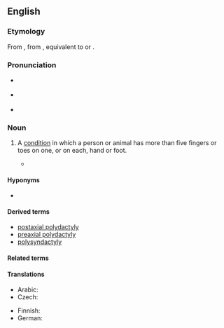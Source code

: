 ==English==
{{wikipedia}}

===Etymology===
From {{bor|en|grc|πολυδάκτυλος}} {{suffix|en||-y}}, from {{affix|grc|πολυ-|δάκτυλος|t1=many|t2=fingers, toes|nocat=1}}, equivalent to {{af|en|poly-|dactyly}} or {{af|en|polydactyl|-y}}.

===Pronunciation===
* {{accent|RP}} {{IPA|en|/ˌpɒl.ɪˈdak.tɪl.i/}}
* {{accent|GA}} {{IPA|en|/ˌpɑl.iˈdæk.təl.i/}}
* {{hyphenation|en|pol|y|dac|tyl|y}}

===Noun===
{{en-noun}}

# {{lb|en|teratology}} A [[condition]] in which a person or animal has more than five fingers or toes on one, or on each, hand or foot.
#*{{quote-web|en|year=2008|work=Guinness World Records|section=Human Body — Extreme Bodies|url=http://www.guinnessworldrecords.com/records/human_body/extreme_bodies/most_fingers_and_toes_-_living_person.aspx|title=Most Fingers and Toes — Living Person|passage=Pranamya Menaria (India; born August 10, 2005) has 25 in total (12 fingers and 13 toes). This is as a result of the condition '''Polydactyly''' and Syndactyly.}}

====Hyponyms====
* {{l|en|hexadactyly}}

====Derived terms====
* [[postaxial polydactyly]]
* [[preaxial polydactyly]]
* [[polysyndactyly]]

====Related terms====
{{rel3|en|polydactyl|polydactylism|polydactylous}}

====Translations====
{{trans-top|condition}}
* Arabic: {{t|ar|كَثْرَة اَلْأَصَابِع|f}}
* Czech: {{t|cs|polydaktylie|f}}
{{trans-mid}} 
* Finnish: {{t+|fi|polydaktylia}}
* German: {{t|de|Polydaktylie|f}}
{{trans-bottom}}

{{c|en|Fingers}}